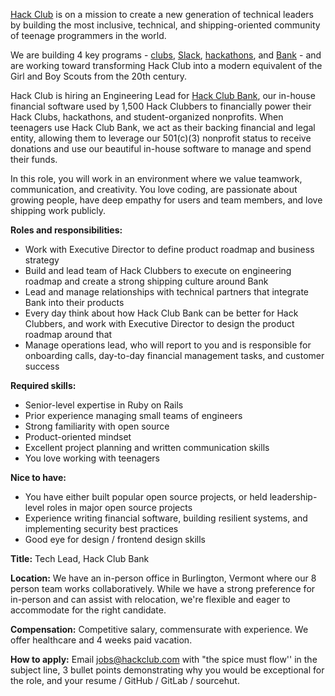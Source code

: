 [Hack Club](https://hackclub.com) is on a mission to create a new generation of technical leaders by building the most inclusive, technical, and shipping-oriented community of teenage programmers in the world.

We are building 4 key programs - [clubs](https://hackclub.com), [Slack](https://hackclub.com/slack/), [hackathons](https://hackathons.hackclub.com), and [Bank](https://hackclub.com/bank/) - and are working toward transforming Hack Club into a modern equivalent of the Girl and Boy Scouts from the 20th century.

Hack Club is hiring an Engineering Lead for [Hack Club Bank](https://hackclub.com/bank/), our in-house financial software used by 1,500 Hack Clubbers to financially power their Hack Clubs, hackathons, and student-organized nonprofits. When teenagers use Hack Club Bank, we act as their backing financial and legal entity, allowing them to leverage our 501(c)(3) nonprofit status to receive donations and use our beautiful in-house software to manage and spend their funds.

In this role, you will work in an environment where we value teamwork, communication, and creativity. You love coding, are passionate about growing people, have deep empathy for users and team members, and love shipping work publicly.

**Roles and responsibilities:**

- Work with Executive Director to define product roadmap and business strategy
- Build and lead team of Hack Clubbers to execute on engineering roadmap and create a strong shipping culture around Bank
- Lead and manage relationships with technical partners that integrate Bank into their products
- Every day think about how Hack Club Bank can be better for Hack Clubbers, and work with Executive Director to design the product roadmap around that
- Manage operations lead, who will report to you and is responsible for onboarding calls, day-to-day financial management tasks, and customer success

**Required skills:**

- Senior-level expertise in Ruby on Rails
- Prior experience managing small teams of engineers
- Strong familiarity with open source
- Product-oriented mindset
- Excellent project planning and written communication skills
- You love working with teenagers

**Nice to have:**

- You have either built popular open source projects, or held leadership-level roles in major open source projects
- Experience writing financial software, building resilient systems, and implementing security best practices
- Good eye for design / frontend design skills

**Title:** Tech Lead, Hack Club Bank

**Location:** We have an in-person office in Burlington, Vermont where our 8 person team works collaboratively. While we have a strong preference for in-person and can assist with relocation, we're flexible and eager to accommodate for the right candidate. 

**Compensation:** Competitive salary, commensurate with experience. We offer healthcare and 4 weeks paid vacation.

**How to apply:** Email <jobs@hackclub.com> with "the spice must flow'' in the subject line, 3 bullet points demonstrating why you would be exceptional for the role, and your resume / GitHub / GitLab / sourcehut.
